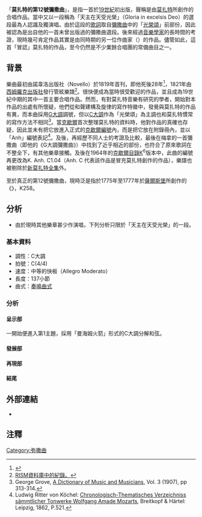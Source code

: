 「'''莫扎特的第12號彌撒曲'''」，是指一首於[[19世紀|19世紀]]初出版，聲稱是由[[莫扎特|莫扎特]]所創作的合唱作品。當中又以一段稱為「天主在天受光榮」（Gloria in excelsis Deo）的選段最為人認識及獨演唱。由於這段的[[歌詞|歌詞]]取自[[彌撒曲|彌撒曲]]中的「[[光榮頌|光榮頌]]」前部份，因此被認為是出自他的一首未曾出版過的彌撒曲選段。後來經過[[音樂學家|音樂學家]]的長時間的考證，現時幾可肯定作品其實是由同時期的另一位作曲家{{link-en|雲策爾·梅拿|Wenzel Müller|梅拿}}（{{lang|de|Wenzel Müller}}）的作品。儘管如此，這首「冒認」莫扎特的作品，至今仍然是不少業餘合唱團的常備曲目之一。

==背景==
樂曲最初由諾韋洛出版社（Novello）於1819年首刊，即他死後28年<ref>{{cite book |last1=Everist |first1=Mark |author-link1=Mark Everist |date=2012 |chapter=“Mozart's” “Twelfth Mass”: Case Closed? |chapter-url=https://books.google.com/books?id=FJoYVvSOQmgC&pg=PA129 |title=Mozart's Ghosts: Haunting the Halls of Musical Culture |url=https://books.google.com/books?id=FJoYVvSOQmgC |location= |publisher=[[Oxford_University_Press|Oxford University Press]] |pages=133 |isbn=978-0-19-538917-3 |ref=harv }}</ref>，1821年由[[西姆羅克出版社|西姆羅克出版社]]發行管絃樂譜<ref>[https://opac.rism.info/metaopac/search?View=rism&id=453451100&db=251&View=rism&Language=en RISM資料庫中的紀錄。]</ref>。很快便成為當時很受歡迎的作品，並且成為19世紀中期的其中一首主要合唱作品。然而，有對莫扎特音樂有研究的學者，開始對本作品的出處有所懷疑，他們從和聲建構及旋律的寫作特徽中，發覺與莫扎特的作品有異，而本曲採用[[G大調|G大調]]調號，但以[[C大調|C大調]]作為「光榮頌」為主調也和莫扎特慣常的寫作方法不相同<ref>George Grove, [https://archive.org/stream/grovesdictionar00unkngoog#page/n325/mode/1up A Dictionary of Music and Musicians,] Vol. 3 (1907), pp 313-314.</ref>。當[[克歇爾|克歇爾]]首次整理莫扎特的資料時，他對作品的真確也存疑，因此並未有把它放進入正式的[[克歇爾目錄|克歇爾編號]]內，而是把它放在附錄冊內，並以「Anh」編號表記<ref>Ludwig Ritter von Köchel: [http://conquest.imslp.info/files/imglnks/usimg/a/a8/IMSLP58472-PMLP119912-CTM.pdf Chronologisch-Thematisches Verzeichniss sämmtlicher Tonwerke Wolfgang Amade Mozarts], Breitkopf & Härtel: Leipzig, 1862, P.521.</ref>。及後，再經歷不同人士的考證及比較，最後在梅拿的一首彌撒曲（即他的《G大調彌撒曲》）中找到了近乎相近的部份，也符合了原來歌詞在不整全下，有其他樂章接觸。及後在1964年的[[克歇爾目錄|克歇爾目錄]]K<sup>6</sup>版本中，此曲的編號再更改為K. Anh. C1.04（Anh. C 代表該作品是冒充莫扎特創作的作品），樂譜也被剔除於[[莫扎特全集|新莫扎特全集]]外。

至於真正的第12號彌撒曲，現時泛是指於1775年至1777年於[[薩爾斯堡|薩爾斯堡]]所創作的《{{link-en|C大調彌撒曲, K. 258 (莫扎特)|Mass in C major, K. 258 "Piccolomini"|C大調彌撒曲}}》，K258。

==分析==
* 由於現時其他樂章甚少作演唱，下列分析只限於「天主在天受光榮」的一段。

===基本資料===
* 調性：C大調
* 拍號：C(4/4)
* 速度：中等的快板（Allegro Moderato）
* 長度：137小節
* 曲式：[[奏鳴曲式|奏鳴曲式]]

===分析===
====呈示部====
一開始便進入第1主題，採用「曼海姆火箭」形式的C大調分解和弦。

====發展部====
====再現部====
====結尾====

==外部連結==
* {{IMSLP2|work=Mass in G major (Müller, Wenzel)|cname=G大調彌撒曲 (雲策爾·梅拿)|}}

==注釋==
{{reflist}}

[[Category:弥撒曲|Category:弥撒曲]]